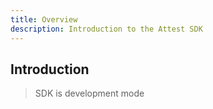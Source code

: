 ```yaml
---
title: Overview
description: Introduction to the Attest SDK
---
```



## Introduction

> SDK is development mode

<Cards>
  <Card
    href="/docs/solana"
    title="Organizing Pages"
    description="Learn how to organize your pages"
  />
  <Card href="/docs/solana" title="Learn i18n" description="Learn how to implement i18n" />
</Cards>
